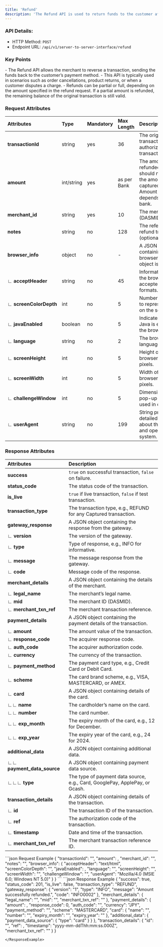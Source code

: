 ```yaml
---
title: 'Refund'
description: 'The Refund API is used to return funds to the customer after a successful purchase or capture transaction.'
---
```


### API Details:
- HTTP Method: `POST`
- Endpoint URL: `/api/v1/server-to-server-interface/refund`


### Key Points
<Info>
- The Refund API allows the merchant to reverse a transaction, sending the funds back to the customer’s payment method.
- This API is typically used in scenarios such as order cancellations, product returns, or when a customer disputes a charge.
- Refunds can be partial or full, depending on the amount specified in the refund request. If a partial amount is refunded, the remaining balance of the original transaction is still valid.
</Info>

### Request Attributes

| **Attributes**         | **Type**  | **Mandatory** | **Max Length** | **Description**                                                                 |
|:-----------------------|:----------|:--------------|:---------------|:--------------------------------------------------------------------------------|
| **transactionId**       | string    | yes           | 36             | The original transaction ID of the authorized transaction.                      |
| **amount**             | int/string| yes           | as per Bank    | The amount to be refunded. This should not exceed the amount captured/purchased. Amount limit depends on the bank. |
| **merchant_id**         | string    | yes           | 10             | The merchant ID (DASMID).                                                       |
| **notes**              | string    | no            | 128            | The reference of the refund transaction (optional).                             |
| **browser_info**        | object    | no            | -              | A JSON object containing the browser info. This object is optional.             |
| ∟ **acceptHeader**      | string    | no            | 45             | Information about the browser's accepted data formats.                          |
| ∟ **screenColorDepth**  | int       | no            | 5              | Number of bits used to represent colors on the screen.                          |
| ∟ **javaEnabled**       | boolean   | no            | 5              | Indicates whether Java is enabled in the browser.                               |
| ∟ **language**          | string    | no            | 2              | The browser's language setting.                                                 |
| ∟ **screenHeight**      | int       | no            | 5              | Height of the browser window in pixels.                                         |
| ∟ **screenWidth**       | int       | no            | 5              | Width of the browser window in pixels.                                          |
| ∟ **challengeWindow**   | int       | no            | 5              | Dimensions of the pop-up window used in challenge.                              |
| ∟ **userAgent**         | string    | no            | 199            | String providing detailed information about the browser and operating system.   |


### Response Attributes

| **Attributes**         | **Description**                                                                 |
|:-----------------------|:--------------------------------------------------------------------------------|
| **success**            | `true` on successful transaction, `false` on failure.                           |
| **status_code**        | The status code of the transaction.                                             |
| **is_live**            | `true` if live transaction, `false` if test transaction.                        |
| **transaction_type**   | The transaction type, e.g., REFUND for any Captured transaction.                |
| **gateway_response**   | A JSON object containing the response from the gateway.                         |
| ∟ **version**          | The version of the gateway.                                                     |
| ∟ **type**             | Type of response, e.g., INFO for informative.                                   |
| ∟ **message**          | The message response from the gateway.                                          |
| ∟ **code**             | Message code of the response.                                                   |
| **merchant_details**   | A JSON object containing the details of the merchant.                           |
| ∟ **legal_name**       | The merchant’s legal name.                                                      |
| ∟ **mid**              | The merchant ID (DASMID).                                                       |
| ∟ **merchant_txn_ref** | The merchant transaction reference.                                             |
| **payment_details**    | A JSON object containing the payment details of the transaction.                |
| ∟ **amount**           | The amount value of the transaction.                                            |
| ∟ **response_code**    | The acquirer response code.                                                     |
| ∟ **auth_code**        | The acquirer authorization code.                                                |
| ∟ **currency**         | The currency of the transaction.                                                |
| ∟ **payment_method**   | The payment card type, e.g., Credit Card or Debit Card.                         |
| ∟ **scheme**           | The card brand scheme, e.g., VISA, MASTERCARD, or AMEX.                         |
| ∟ **card**             | A JSON object containing details of the card.                                   |
| ∟∟ **name**            | The cardholder’s name on the card.                                               |
| ∟∟ **number**          | The card number.                                                                 |
| ∟∟ **exp_month**       | The expiry month of the card, e.g., 12 for December.                            |
| ∟∟ **exp_year**        | The expiry year of the card, e.g., 24 for 2024.                                 |
| **additional_data**    | A JSON object containing additional data.                                       |
| ∟∟ **payment_data_source** | A JSON object containing payment data source.                              |
| ∟∟∟ **type**           | The type of payment data source, e.g., Card, GooglePay, ApplePay, or Gcash.      |
| **transaction_details**| A JSON object containing details of the transaction.                            |
| ∟ **id**               | The transaction ID of the transaction.                                          |
| ∟ **ref**              | The authorization code of the transaction.                                      |
| ∟ **timestamp**        | Date and time of the transaction.                                               |
| ∟ **merchant_txn_ref** | The merchant transaction reference ID.                                          |


<RequestExample>
```json Request Example
{
    "transactionId": "<transaction_id>",
    "amount": <float/string/int>,
    "merchant_id": "<DASMID>",
    "notes": "<string>",
    "browser_info": {
         "acceptHeader": "text/html",
        "screenColorDepth": "<int>",
        "javaEnabled": <boolean>,
        "language": "<string>",
        "screenHeight": "<int>",
        "screenWidth": "<int>",
        "challengeWindow": "<int>",
        "userAgent": "Mozilla/4.0 (MSIE 6.0; Windows NT 5.0)"
    }
}
```
</RequestExample>

<ResponseExample>
```json Response Example
{
    "success": true,
    "status_code": 201,
    "is_live": false,
    "transaction_type": "REFUND",
    "gateway_response": {
        "version": "1",
        "type": "INFO",
        "message": "Amount successfully refunded.",
        "code": "INFO0002"
    },
        "merchant_details": {
        "legal_name": "<string>",
        "mid": "<DASMID>",
        "merchant_txn_ref": "<string>"
    },
    "payment_details": {
        "amount": <payment_amount>,
        "response_code": 0,
        "auth_code": "<auth_code>",
        "currency": "JPY",
        "payment_method": "<payment_method>",
        "scheme": "MASTERCARD",
        "card": {
           "name": "<customer_name>",
            "number": "<card_number(hash)>",
            "expiry_month": "<expiry_mm>",
            "expiry_year": "<expiry_yy>"
        },
        "additional_data": {
            "payment_data_source": {
                "type": "card"
            }
        }
    },
    "transaction_details": {
        "id": "<transaction_id>",
        "ref": <ref>,
        "timestamp": "yyyy-mm-ddThh:mm:ss.000Z",
        "merchant_txn_ref": "<string>"
    }
}

```
</ResponseExample>